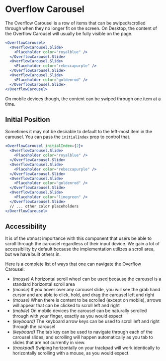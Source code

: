 

<Meta title="Components/Docs/Overflow Carousel" />

# Overflow Carousel

The Overflow Carousel is a row of items that can be swiped/scrolled through when they no longer fit on the screen. On Desktop, the content of the Overflow Carousel will usually be fully visible on the page.

```jsx
<OverflowCarousel>
  <OverflowCarousel.Slide>
    <Placeholder color="royalblue" />
  </OverflowCarousel.Slide>
  <OverflowCarousel.Slide>
    <Placeholder color="rebeccapurple" />
  </OverflowCarousel.Slide>
  <OverflowCarousel.Slide>
    <Placeholder color="goldenrod" />
  </OverflowCarousel.Slide>
</OverflowCarousel>
```

<LiveExample belowCode>
  <OverflowCarousel>
    <OverflowCarousel.Slide>
      <Placeholder color="royalblue" />
    </OverflowCarousel.Slide>
    <OverflowCarousel.Slide>
      <Placeholder color="rebeccapurple" />
    </OverflowCarousel.Slide>
    <OverflowCarousel.Slide>
      <Placeholder color="goldenrod" />
    </OverflowCarousel.Slide>
  </OverflowCarousel>
</LiveExample>

On mobile devices though, the content can be swiped through one item at a time.

## Initial Position

Sometimes it may not be desirable to default to the left-most item in the carousel. You can pass the `initialIndex` prop to control that.

```jsx
<OverflowCarousel initialIndex={2}>
  <OverflowCarousel.Slide>
    <Placeholder color="royalblue" />
  </OverflowCarousel.Slide>
  <OverflowCarousel.Slide>
    <Placeholder color="rebeccapurple" />
  </OverflowCarousel.Slide>
  <OverflowCarousel.Slide>
    <Placeholder color="goldenrod" />
  </OverflowCarousel.Slide>
  <OverflowCarousel.Slide>
    <Placeholder color="limegreen" />
  </OverflowCarousel.Slide>
  // ... other color placeholders
</OverflowCarousel>
```

<LiveExample belowCode>
  <OverflowCarousel initialIndex={2}>
    <OverflowCarousel.Slide>
      <Placeholder color="royalblue" />
    </OverflowCarousel.Slide>
    <OverflowCarousel.Slide>
      <Placeholder color="rebeccapurple" />
    </OverflowCarousel.Slide>
    <OverflowCarousel.Slide>
      <Placeholder color="goldenrod" />
    </OverflowCarousel.Slide>
    <OverflowCarousel.Slide>
      <Placeholder color="limegreen" />
    </OverflowCarousel.Slide>
    <OverflowCarousel.Slide>
      <Placeholder color="fuchsia" />
    </OverflowCarousel.Slide>
    <OverflowCarousel.Slide>
      <Placeholder color="aquamarine" />
    </OverflowCarousel.Slide>
    <OverflowCarousel.Slide>
      <Placeholder color="olivedrab" />
    </OverflowCarousel.Slide>
    <OverflowCarousel.Slide>
      <Placeholder color="dodgerblue" />
    </OverflowCarousel.Slide>
    <OverflowCarousel.Slide>
      <Placeholder color="indigo" />
    </OverflowCarousel.Slide>
    <OverflowCarousel.Slide>
      <Placeholder color="sandybrown" />
    </OverflowCarousel.Slide>
  </OverflowCarousel>
</LiveExample>

## Accessibility

It is of the utmost importance with this component that users be able to scroll through the carousel regardless of their input device. We gain a lot of accessibility by default because the implementation utilizes a scroll area, but we have built others in.

<LiveExample>
  <OverflowCarousel>
    <OverflowCarousel.Slide>
      <Placeholder color="royalblue" />
    </OverflowCarousel.Slide>
    <OverflowCarousel.Slide>
      <Placeholder color="rebeccapurple" />
    </OverflowCarousel.Slide>
    <OverflowCarousel.Slide>
      <Placeholder color="goldenrod" />
    </OverflowCarousel.Slide>
    <OverflowCarousel.Slide>
      <Placeholder color="limegreen" />
    </OverflowCarousel.Slide>
    <OverflowCarousel.Slide>
      <Placeholder color="fuchsia" />
    </OverflowCarousel.Slide>
    <OverflowCarousel.Slide>
      <Placeholder color="aquamarine" />
    </OverflowCarousel.Slide>
    <OverflowCarousel.Slide>
      <Placeholder color="olivedrab" />
    </OverflowCarousel.Slide>
    <OverflowCarousel.Slide>
      <Placeholder color="dodgerblue" />
    </OverflowCarousel.Slide>
    <OverflowCarousel.Slide>
      <Placeholder color="indigo" />
    </OverflowCarousel.Slide>
    <OverflowCarousel.Slide>
      <Placeholder color="sandybrown" />
    </OverflowCarousel.Slide>
  </OverflowCarousel>
</LiveExample>

Here is a complete list of ways that one can navigate the Overflow Carousel:

- _(mouse)_ A horizontal scroll wheel can be used because the carousel is a standard horizontal scroll area
- _(mouse)_ If you hover over any carousel slide, you will see the grab hand cursor and are able to click, hold, and drag the carousel left and right
- _(mouse)_ When there is content to be scrolled (except on mobile), arrows will appear that can be clicked to scroll left and right
- _(mobile)_ On mobile devices the carousel can be naturally scrolled through with your finger, exactly as you would expect
- _(keyboard)_ The keyboard arrow keys can be used to scroll left and right through the carousel
- _(keyboard)_ The tab key can be used to navigate through each of the carousel slides, and scrolling will happen automatically as you tab to slides that are not currently in view.
- _(trackpad)_ Swiping horizontally on your trackpad will work identically to horizontally scrolling with a mouse, as you would expect.
